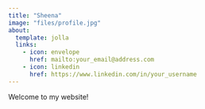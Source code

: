 ---
title: "Sheena"
image: "files/profile.jpg"
about:
  template: jolla
  links:
    - icon: envelope
      href: mailto:your_email@address.com
    - icon: linkedin
      href: https://www.linkedin.com/in/your_username 
---

Welcome to my website!
